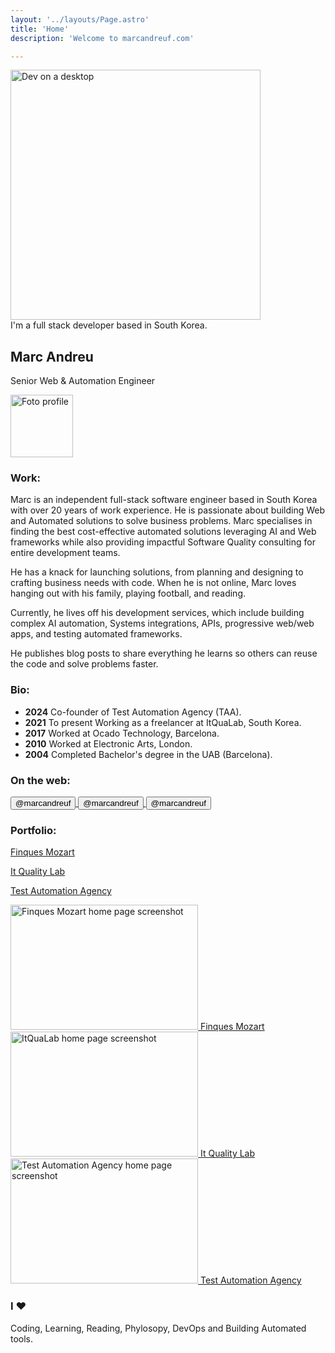```yaml
---
layout: '../layouts/Page.astro'
title: 'Home'
description: 'Welcome to marcandreuf.com'

---
```



<section class="flex flex-col w-full items-center justify-center">
    <div class="flex flex-col w-full gap-2">
        <div class="flex flex-col gap-1 items-center">
            <Image class="rounded-3xl border-2 border-white" src={heroImg} alt="Dev on a desktop" height="400" />
        </div>
        <div  class="text-md text-center bg-lightBeig py-2 px-auto rounded-md dark:bg-zinc-700">I'm a full stack developer based in South Korea.</div>
        <div class="flex flex-row justify-between sm:mt-5 md:mt-8 items-center gap-1">
            <div>
                <h1 class="text-4xl font-bold m-0">Marc Andreu</h1>
                <p class="m-0 font-semibold text-md ">Senior Web & Automation Engineer</p>
            </div>
            <div>
                <Image class="rounded-full border-2 m-0 border-white" src={profile} alt="Foto profile" width="100" />
            </div>
        </div>
    </div>

</section>     


### Work: 
Marc is an independent full-stack software engineer based in South Korea with over 20 years of work experience. He is passionate about building Web and Automated solutions to solve business problems. Marc specialises in finding the best cost-effective automated solutions leveraging AI and Web frameworks while also providing impactful Software Quality consulting for entire development teams. 

He has a knack for launching solutions, from planning and designing to crafting business needs with code. When he is not online, Marc loves hanging out with his family, playing football, and reading. 

Currently, he lives off his development services, which include building complex AI automation, Systems integrations, APIs, progressive web/web apps, and testing automated frameworks. 

He publishes blog posts to share everything he learns so others can reuse the code and solve problems faster. 



### Bio:

* **2024** Co-founder of Test Automation Agency (TAA).
* **2021** To present Working as a freelancer at ItQuaLab, South Korea.
* **2017** Worked at Ocado Technology, Barcelona.
* **2010** Worked at Electronic Arts, London.
* **2004** Completed Bachelor's degree in the UAB (Barcelona).



### On the web: 

<a href="https://github.com/marcandreuf" target="_blank" class="no-underline hover:no-underline visited:text-inherit">
    <button class="flex flex-row items-center justify-center mt-2 gap-2 text-teal-600 hover:bg-teal-50 dark:text-teal-200 dark:hover:bg-links-hoverGreen p-2 rounded-lg">
        <Icon name="mdi:github" size={32} /><span class="font-bold text-lg ">@marcandreuf</span>
    </button>
</a>
<a href="https://www.linkedin.com/in/marcandreuf/" target="_blank" class="no-underline hover:no-underline visited:text-inherit">
    <button class="flex flex-row items-center justify-center mt-2 gap-2 text-teal-600 hover:bg-teal-50 dark:text-teal-200 dark:hover:bg-links-hoverGreen p-2 rounded-lg">
        <Icon name="mdi:linkedin" size={32} /><span class="font-bold text-lg ">@marcandreuf</span>
    </button>
</a>
<a href="https://x.com/marcandreuf" target="_blank" class="no-underline hover:no-underline visited:text-inherit">
    <button class="flex flex-row items-center justify-center mt-2 gap-2 text-teal-600 hover:bg-teal-50 dark:text-teal-200 dark:hover:bg-links-hoverGreen p-2 rounded-lg">
        <Icon name="mdi:twitter" size={32} /><span class="font-bold text-lg ">@marcandreuf</span>
    </button>
</a>

### Portfolio:
<div class="grid md:grid-cols-3 gap-2 mt-4 justify-center items-center">    
    <div class="hidden md:flex justify-center items-center">
        <a href="https://www.gestio-mozart.com" target="_blank" 
        class="hover:no-underline hover:text-inherit no-underline text-sm ">
            <p class="my-1">Finques Mozart</p>
        </a>
    </div>
    <div class="hidden md:flex justify-center items-center">
        <a href="https://www.itqualab.com" target="_blank" 
        class="hover:no-underline hover:text-inherit no-underline text-sm ">
            <p class="my-1">It Quality Lab</p>           
        </a>
    </div>
    <div class="hidden md:flex justify-center items-center">
        <a href="https://testautomationagency.com/" target="_blank" 
        class="hover:no-underline hover:text-inherit no-underline text-sm">
            <p class="my-1">Test Automation Agency</p>                    
        </a>
    </div>
    <div class="flex">
        <a href="https://www.gestio-mozart.com" target="_blank" 
        class="hover:no-underline hover:text-inherit no-underline ">            
            <Image class="rounded-md m-0 w-full object-contain" src={gmHomePage} 
            alt="Finques Mozart home page screenshot" width="300" height="200" />
            <span class="flex md:hidden my-1 text-xs justify-center">Finques Mozart</span>
        </a>    
    </div>
    <div class="flex">
        <a href="https://www.itqualab.com" target="_blank" 
        class="hover:no-underline hover:text-inherit no-underline ">            
            <Image class="rounded-md m-0 w-full object-contain" src={itqualabHomePage} 
            alt="ItQuaLab home page screenshot" width="300" height="200" />
            <span class="flex md:hidden my-1 text-xs justify-center">It Quality Lab</span>
        </a>    
    </div>
    <div class="flex">
        <a href="https://testautomationagency.com/" target="_blank" 
        class="hover:no-underline hover:text-inherit no-underline ">            
            <Image class="rounded-md m-0 w-full object-contain " src={taaHomePage} 
            alt="Test Automation Agency home page screenshot" width="300" height="200" />
            <span class="flex md:hidden my-1 text-xs justify-center">Test Automation Agency</span>           
        </a>
    </div>
</div>

### I ♥

Coding, Learning, Reading, Phylosopy, DevOps and Building Automated tools.
